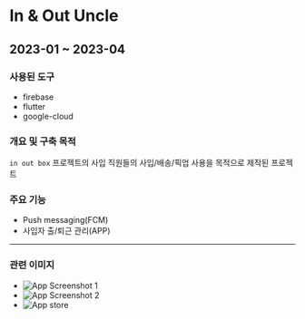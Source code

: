 # In & Out Uncle
## 2023-01 ~ 2023-04 

### 사용된 도구
- firebase
- flutter
- google-cloud

### 개요 및 구축 목적
`in out box` 프로젝트의 사입 직원들의 사입/배송/픽업 사용을 목적으로 제작된 프로젝트


### 주요 기능
- Push messaging(FCM)
- 사입자 출/퇴근 관리(APP)

---
### 관련 이미지
- ![App Screenshot 1](/iobox/uncle-app-1.png)
- ![App Screenshot 2](/iobox/uncle-app-2.png)
- ![App store](/iobox/app-store.jpeg)
